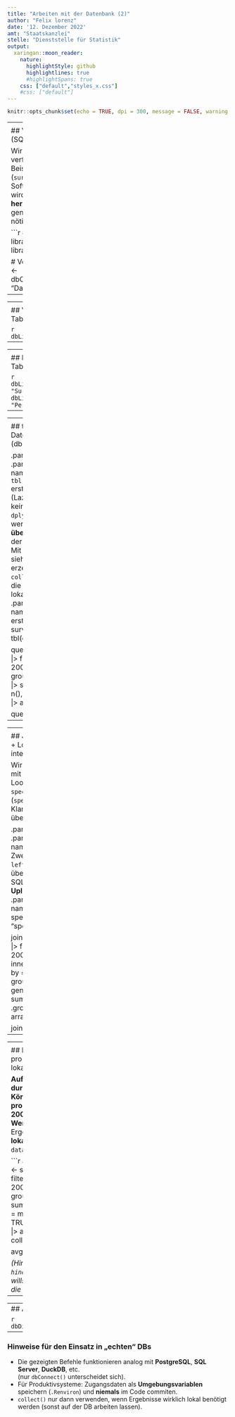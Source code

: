 ```yaml
---
title: "Arbeiten mit der Datenbank (2)"
author: "Felix lorenz"
date: '12. Dezember 2022'
amt: "Staatskanzlei"
stelle: "Dienststelle für Statistik"
output: 
  xaringan::moon_reader:
    nature:
      highlightStyle: github
      highlightlines: true
      #highlightSpans: true
    css: ["default","styles_x.css"]
    #css: ["default"]
---
```


```r
knitr::opts_chunk$set(echo = TRUE, dpi = 300, message = FALSE, warning = FALSE)
```

----
<figure class="logo-fig logo-fig-small">
  <a href='https://dbi.r-dbi.org/' target="_blank">
    <img src='https://dbi.r-dbi.org/reference/figures/logo-name.svg' class='logo' style="height:60px;"/>
  </a>
</figure>

## Verbindung herstellen (SQLite, öffentlich)

Wir nutzen eine frei verfügbare **SQLite**-Beispieldatenbank (`survey.db`) aus dem Software‑Carpentry‑Kurs.  
Sie wird **einmalig heruntergeladen** und lokal genutzt – kein interner Zugriff nötig.

```r
# Pakete
library(DBI)
library(RSQLite)
library(dplyr)
library(dbplyr)


# Verbindung aufbauen
con <- dbConnect(RSQLite::SQLite(), "Daten/survey.db")
con
```

---
----
<figure class="logo-fig logo-fig-small">
  <a href='https://dbi.r-dbi.org/' target="_blank">
    <img src='https://dbi.r-dbi.org/reference/figures/logo-name.svg' class='logo' style="height:60px;"/>
  </a>
</figure>

## Vorhandene Tabellen anzeigen

```r
dbListTables(con)
```

---
----
<figure class="logo-fig logo-fig-small">
  <a href='https://dbi.r-dbi.org/' target="_blank">
    <img src='https://dbi.r-dbi.org/reference/figures/logo-name.svg' class='logo' style="height:60px;"/>
  </a>
</figure>

## Felder einer Tabelle anzeigen

```r
dbListFields(con, "Survey")
dbListFields(con, "Person")
```

---
----
<figure class="logo-fig logo-fig-small">
  <a href='https://dbi.r-dbi.org/' target="_blank">
    <img src='https://dbi.r-dbi.org/reference/figures/logo-name.svg' class='logo' style="height:60px;"/>
  </a>
</figure>
<figure class="logo-fig logo-fig-small2">
  <a href='https://www.tidyverse.org/' target="_blank">
    <img src='https://tidyverse.tidyverse.org/logo.png' class='logo' style="height:60px;"/>
  </a>
</figure>

## tidyverse und Datenbanken (dbplyr)

.panelset[
.panel[.panel-name[Erklärung]
- `tbl(con, "tabelle")` erstellt einen **Pointer** (Lazy Table) – noch kein Download.  
- `dplyr`‑Verkettungen werden **in SQL übersetzt** und auf der DB ausgeführt.  
- Mit `show_query()` siehst du das erzeugte SQL.  
- Mit `collect()` holst du die Ergebnisse als lokalen `data.frame`.
]
.panel[.panel-name[Query erstellen]
```r
surveys_tbl <- tbl(con, "Survey")

query <- surveys_tbl |>
  filter(year == 2002) |>
  group_by(species_id) |>
  summarise(n = n(), .groups = "drop") |>
  arrange(desc(n))

query
```
]
.panel[.panel-name[SQL anzeigen]
```r
query |> show_query()
```
]
.panel[.panel-name[Query ausführen]
```r
data_2002 <- query |> collect()
head(data_2002, 10)
```
]
.panel[.panel-name[Direktes SQL]
```r
sql_query <- "
  SELECT species_id, COUNT(*) AS n
  FROM surveys
  WHERE year = 2002
  GROUP BY species_id
  ORDER BY n DESC"
dbGetQuery(con, sql_query) |> head(10)
```
]
]

---
----
<figure class="logo-fig logo-fig-small">
  <a href='https://dbi.r-dbi.org/' target="_blank">
    <img src='https://dbi.r-dbi.org/reference/figures/logo-name.svg' class='logo' style="height:60px;"/>
  </a>
</figure>
<figure class="logo-fig logo-fig-small2">
  <a href='https://www.tidyverse.org/' target="_blank">
    <img src='https://tidyverse.tidyverse.org/logo.png' class='logo' style="height:60px;"/>
  </a>
</figure>

## Joins: DB‑Tabellen + Lookup (ohne interne Quellen)

Wir joinen die `surveys` mit der Lookup‑Tabelle `species`, um Kürzel (`species_id`) in Klartext zu übersetzen.

.panelset[
.panel[.panel-name[Erklärung]
- Zwei DB‑Tabellen via `left_join()` (dbplyr übersetzt das zu SQL).  
- **Kein lokaler Upload** nötig.
]
.panel[.panel-name[Query]
```r
species_tbl <- tbl(con, "species")

joined <- surveys_tbl |>
  filter(year == 2002) |>
  inner_join(species_tbl, by = "species_id") |>
  group_by(species_id, genus, species) |>
  summarise(n = n(), .groups = "drop") |>
  arrange(desc(n))

joined
```
]
.panel[.panel-name[SQL anzeigen]
```r
joined |> show_query()
```
]
.panel[.panel-name[collect]
```r
joined_2002 <- joined |> collect()
head(joined_2002, 10)
```
]
]

---
----
<figure class="logo-fig logo-fig-small">
  <a href='https://dbi.r-dbi.org/' target="_blank">
    <img src='https://dbi.r-dbi.org/reference/figures/logo-name.svg' class='logo' style="height:60px;"/>
  </a>
</figure>
<figure class="logo-fig logo-fig-small2">
  <a href='https://www.tidyverse.org/' target="_blank">
    <img src='https://tidyverse.tidyverse.org/logo.png' class='logo' style="height:60px;"/>
  </a>
</figure>

## Hands On: Kennzahl pro Jahr (öffentlich & lokal nutzbar)

**Aufgabe:**  
Berechne die **durchschnittliche Körpermasse (`weight`) pro Jahr** für die Jahre **2000 bis 2002** (je **ein Wert pro Jahr**).  
Das Ergebnis soll am Ende **lokal** als normaler `data.frame` vorliegen.

```r
avg_weight_by_year <- surveys_tbl |>
  filter(year %in% 2000:2002) |>
  group_by(year) |>
  summarise(mean_weight = mean(weight, na.rm = TRUE), .groups = "drop") |>
  arrange(year) |>
  collect()

avg_weight_by_year
```

*(Hinweis: Falls du lieber `hindfoot_length` nutzen willst, ersetze einfach die Kennzahl.)*

---
----
## Aufräumen

```r
dbDisconnect(con)
```

---

### Hinweise für den Einsatz in „echten“ DBs

- Die gezeigten Befehle funktionieren analog mit **PostgreSQL**, **SQL Server**, **DuckDB**, etc.  
  (nur `dbConnect()` unterscheidet sich).  
- Für Produktivsysteme: Zugangsdaten als **Umgebungsvariablen** speichern (`.Renviron`) und **niemals** im Code commiten.  
- `collect()` nur dann verwenden, wenn Ergebnisse wirklich lokal benötigt werden (sonst auf der DB arbeiten lassen).
